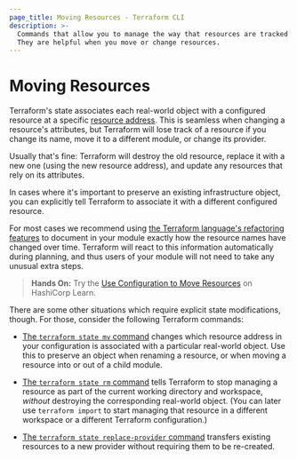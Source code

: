```yaml
---
page_title: Moving Resources - Terraform CLI
description: >-
  Commands that allow you to manage the way that resources are tracked in state.
  They are helpful when you move or change resources.
---
```


# Moving Resources

Terraform's state associates each real-world object with a configured resource
at a specific [resource address](/cli/state/resource-addressing). This
is seamless when changing a resource's attributes, but Terraform will lose track
of a resource if you change its name, move it to a different module, or change
its provider.

Usually that's fine: Terraform will destroy the old resource, replace it with a
new one (using the new resource address), and update any resources that rely on
its attributes.

In cases where it's important to preserve an existing infrastructure object, you
can explicitly tell Terraform to associate it with a different configured
resource.

For most cases we recommend using
[the Terraform language's refactoring features](/language/modules/develop/refactoring)
to document in your module exactly how the resource names have changed over
time. Terraform will react to this information automatically during planning,
and thus users of your module will not need to take any unusual extra steps.

> **Hands On:** Try the [Use Configuration to Move Resources](https://learn.hashicorp.com/tutorials/terraform/move-config) on HashiCorp Learn.

There are some other situations which require explicit state modifications,
though. For those, consider the following Terraform commands:

- [The `terraform state mv` command](/cli/commands/state/mv) changes
  which resource address in your configuration is associated with a particular
  real-world object. Use this to preserve an object when renaming a resource, or
  when moving a resource into or out of a child module.

- [The `terraform state rm` command](/cli/commands/state/rm) tells
  Terraform to stop managing a resource as part of the current working directory
  and workspace, _without_ destroying the corresponding real-world object. (You
  can later use `terraform import` to start managing that resource in a
  different workspace or a different Terraform configuration.)

- [The `terraform state replace-provider` command](/cli/commands/state/replace-provider)
  transfers existing resources to a new provider without requiring them to be
  re-created.
